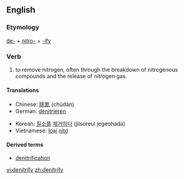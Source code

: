==English==

===Etymology===

[[de-]] + [[nitro-]] + [[-ify]]

===Verb===
{{en-verb|denitrif|i|ed}}

# {{transitive|chemistry}} to remove nitrogen, often through the breakdown of nitrogenous compounds and the release of nitrogen gas.

====Translations====
{{trans-top|to remove nitrogen}}
*Chinese: [[除氮]] (chúdàn)
*German: [[denitrieren]]
{{trans-mid}}
*Korean: [[질소]][[를]] [[제거하다]] (jilsoreul jegeohada)
*Vietnamese: [[loại]] [[nitơ]]
{{trans-bottom}}

====Derived terms====
*[[denitrification]]

[[vi:denitrify]]
[[zh:denitrify]]